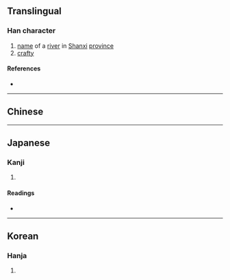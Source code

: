 {{also|妫|媯}}
{{character info/new}}
==Translingual==

===Han character===
{{Han char|rn=38|rad=女|as=12|sn=15|four=|canj=VBHF|ids=⿰女爲}}

# [[name]] of a [[river]] in [[Shanxi]] [[province]]
# [[crafty]]

====References====
* {{Han ref|kx=0271.130|dkj=06720|dj=0539.060|hdz=21082.061|uh=5B00|ud=23296}}

----

==Chinese==
{{zh-see|媯}}

----

==Japanese==

===Kanji===
{{ja-kanji|grade=|rs=女12}}

# {{defn|lang=ja|sort=女12}}

====Readings====
* {{ja-readings|on=[[き]] (ki), [[ぎ]] (gi)|kun=[[わるがしこい]] (warugashikoi)}}

----

==Korean==

===Hanja===
{{ko-hanja|hangeul=규|rv=gyu|mr=kyu}}

# {{defn|lang=ko|sort=女12}}